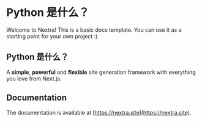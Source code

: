 # Python 是什么？
 
Welcome to Nextra! This is a basic docs template. You can use it as a starting point for your own project :)

## Python 是什么？

A **simple**, **powerful** and **flexible** site generation framework with everything you love from Next.js.

## Documentation

The documentation is available at [https://nextra.site](https://nextra.site).
